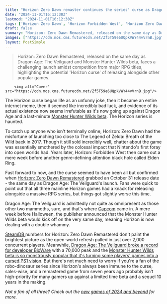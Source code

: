 ```yaml
---
title: "Horizon Zero Dawn remaster continues the series' curse as Dragon Age and Monster Hunter Wilds' beta soak up all the chatter"
date: "2024-11-01T16:12:30Z"
lastmod: "2024-11-01T16:12:30Z"
tags: ['Horizon Zero Dawn', 'Horizon Forbidden West', 'Horizon Zero Dawn Remastered', 'Dragon Age: The Veilguard', 'Monster Hunter Wilds', 'Elden Ring', 'The Legend of Zelda: Breath of the Wild', 'RPG', 'Open World', 'Action', 'PS4', 'PS5', 'PC']
draft: false
summary: "Horizon: Zero Dawn Remastered, released on the same day as Dragon Age: The Veilguard and Monster Hunter Wilds beta, faces a challenging launch amidst competition from major RPG titles, highlighting the potential 'Horizon curse' of releasing alongside other popular games."
images: ["https://cdn.mos.cms.futurecdn.net/Zf5T59e6UQpkVWY44vVrnB.jpg"]
layout: PostSimple
---
```

> Horizon: Zero Dawn Remastered, released on the same day as Dragon Age: The Veilguard and Monster Hunter Wilds beta, faces a challenging launch amidst competition from major RPG titles, highlighting the potential 'Horizon curse' of releasing alongside other popular games.


        <img alt="Cover" src="https://cdn.mos.cms.futurecdn.net/Zf5T59e6UQpkVWY44vVrnB.jpg"/>
        
The Horizon curse began life as an unfunny joke, then it became an entire internet meme, then it seemed like incredibly bad luck, and evidence of its actual existence now seems irrefutable as it's now going up against Dragon Age and a last-minute [Monster Hunter Wilds beta](https://www.gamesradar.com/games/monster-hunter/monster-hunter-wilds-beta-how-to-access/). The Horizon series is haunted.

To catch up anyone who isn't terminally online, Horizon: Zero Dawn had the misfortune of launching too close to The Legend of Zelda: Breath of the Wild back in 2017. Though it still sold incredibly well, chatter about the game was essentially smothered by the colossal impact that Nintendo's first foray into open worlds had. Years later, Horizon: Forbidden West then came out a mere week before another genre-defining attention black hole called Elden Ring. 

Fast forward to now, and the curse seemed to have been all but confirmed when [Horizon: Zero Dawn Remastered](https://www.gamesradar.com/games/horizon/horizon-zero-dawns-remaster-is-real-and-it-improves-the-open-world-game-to-match-the-visuals-of-its-sequel/) grabbed an October 31 release date - the same day as Dragon Age: The Veilguard's launch. Fans were quick to point out that all three mainline Horizon games had a knack for releasing alongside a massive RPG series, but things got slightly worse this time.

Dragon Age: The Veilguard is admittedly not quite as omnipresent as those other two mammoths, sure, and that's where [Capcom](https://www.gamesradar.com/tag/capcom/) came in. A mere week before Halloween, the publisher announced that the Monster Hunter Wilds beta would kick off on the very same day, meaning Horizon is now dealing with a double whammy.

[SteamDB ](https://steamdb.info/app/2561580/charts/)numbers for Horizon: Zero Dawn Remastered don't paint the brightest picture as the open-world refresh pulled in just over 2,000 concurrent players. Meanwhile, [Dragon Age: The Veilguard broke a record for developer BioWare](https://www.gamesradar.com/games/dragon-age/turns-out-people-still-like-single-player-bioware-rpgs-as-dragon-age-the-veilguard-tops-sales-charts-and-breaks-steam-records-for-the-studio/) with a 70,000 peak and the [Monster Hunter Wilds beta is so monstrously popular that it's turning some players' games into a cursed PS1 vision](https://www.gamesradar.com/games/monster-hunter/monster-hunter-wilds-beta-pulls-in-nearly-half-a-million-concurrent-steam-players-some-of-which-are-being-turned-into-ps1-style-low-poly-blobs/). But there's not much need to worry if you're a fan of the robo-dinosaur series since Horizon's always been immune to the curse, sales-wise, and a remastered game from seven years ago probably isn't high-priority for many gamers up against a limited time beta and a sequel 10 years in the making.

*Not a fan of all three? Check out the *[<em>new games of 2024 and beyond</em>](https://www.gamesradar.com/video-game-release-dates/)* for more.* 
        